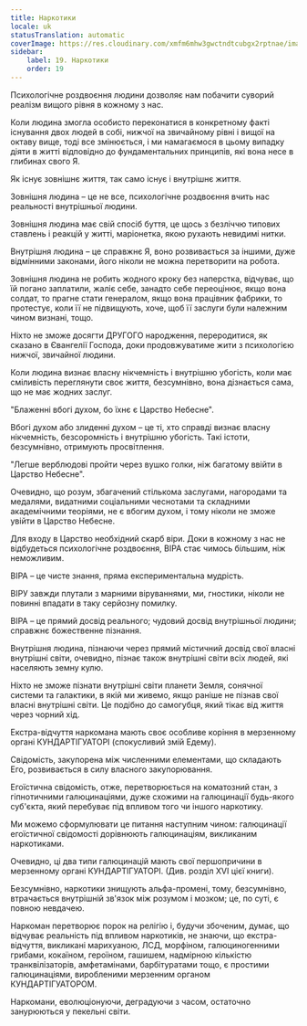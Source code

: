 ```yaml
---
title: Наркотики
locale: uk
statusTranslation: automatic
coverImage: https://res.cloudinary.com/xmfm6mhw3gwctndtcubgx2rptnae/image/upload/v1741354419/small_cover_la_gran_rebelion_28716e29d2.webp
sidebar:
    label: 19. Наркотики
    order: 19
---
```

Психологічне роздвоєння людини дозволяє нам побачити суворий реалізм вищого рівня в кожному з нас.

Коли людина змогла особисто переконатися в конкретному факті існування двох людей в собі, нижчої на звичайному рівні і вищої на октаву вище, тоді все змінюється, і ми намагаємося в цьому випадку діяти в житті відповідно до фундаментальних принципів, які вона несе в глибинах свого Я.

Як існує зовнішнє життя, так само існує і внутрішнє життя.

Зовнішня людина – це не все, психологічне роздвоєння вчить нас реальності внутрішньої людини.

Зовнішня людина має свій спосіб буття, це щось з безліччю типових ставлень і реакцій у житті, маріонетка, якою рухають невидимі нитки.

Внутрішня людина – це справжнє Я, воно розвивається за іншими, дуже відмінними законами, його ніколи не можна перетворити на робота.

Зовнішня людина не робить жодного кроку без наперстка, відчуває, що їй погано заплатили, жаліє себе, занадто себе переоцінює, якщо вона солдат, то прагне стати генералом, якщо вона працівник фабрики, то протестує, коли її не підвищують, хоче, щоб її заслуги були належним чином визнані, тощо.

Ніхто не зможе досягти ДРУГОГО народження, переродитися, як сказано в Євангелії Господа, доки продовжуватиме жити з психологією нижчої, звичайної людини.

Коли людина визнає власну нікчемність і внутрішню убогість, коли має сміливість переглянути своє життя, безсумнівно, вона дізнається сама, що не має жодних заслуг.

"Блаженні вбогі духом, бо їхнє є Царство Небесне".

Вбогі духом або злиденні духом – це ті, хто справді визнає власну нікчемність, безсоромність і внутрішню убогість. Такі істоти, безсумнівно, отримують просвітлення.

"Легше верблюдові пройти через вушко голки, ніж багатому ввійти в Царство Небесне".

Очевидно, що розум, збагачений стількома заслугами, нагородами та медалями, видатними соціальними чеснотами та складними академічними теоріями, не є вбогим духом, і тому ніколи не зможе увійти в Царство Небесне.

Для входу в Царство необхідний скарб віри. Доки в кожному з нас не відбудеться психологічне роздвоєння, ВІРА стає чимось більшим, ніж неможливим.

ВІРА – це чисте знання, пряма експериментальна мудрість.

ВІРУ завжди плутали з марними віруваннями, ми, гностики, ніколи не повинні впадати в таку серйозну помилку.

ВІРА – це прямий досвід реального; чудовий досвід внутрішньої людини; справжнє божественне пізнання.

Внутрішня людина, пізнаючи через прямий містичний досвід свої власні внутрішні світи, очевидно, пізнає також внутрішні світи всіх людей, які населяють земну кулю.

Ніхто не зможе пізнати внутрішні світи планети Земля, сонячної системи та галактики, в якій ми живемо, якщо раніше не пізнав свої власні внутрішні світи. Це подібно до самогубця, який тікає від життя через чорний хід.

Екстра-відчуття наркомана мають своє особливе коріння в мерзенному органі КУНДАРТІГУАТОРІ (спокусливий змій Едему).

Свідомість, закупорена між численними елементами, що складають Его, розвивається в силу власного закупорювання.

Егоїстична свідомість, отже, перетворюється на коматозний стан, з гіпнотичними галюцинаціями, дуже схожими на галюцинації будь-якого суб'єкта, який перебуває під впливом того чи іншого наркотику.

Ми можемо сформулювати це питання наступним чином: галюцинації егоїстичної свідомості дорівнюють галюцинаціям, викликаним наркотиками.

Очевидно, ці два типи галюцинацій мають свої першопричини в мерзенному органі КУНДАРТІГУАТОРІ. (Див. розділ XVI цієї книги).

Безсумнівно, наркотики знищують альфа-промені, тому, безсумнівно, втрачається внутрішній зв'язок між розумом і мозком; це, по суті, є повною невдачею.

Наркоман перетворює порок на релігію і, будучи збоченим, думає, що відчуває реальність під впливом наркотиків, не знаючи, що екстра-відчуття, викликані марихуаною, ЛСД, морфіном, галюциногенними грибами, кокаїном, героїном, гашишем, надмірною кількістю транквілізаторів, амфетамінами, барбітуратами тощо, є простими галюцинаціями, виробленими мерзенним органом КУНДАРТІГУАТОРОМ.

Наркомани, еволюціонуючи, деградуючи з часом, остаточно занурюються у пекельні світи.


